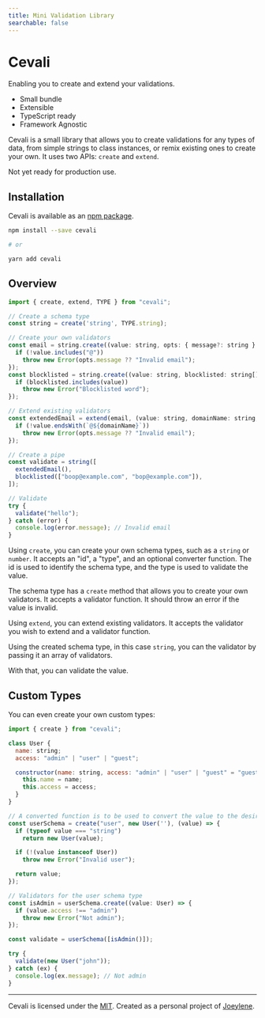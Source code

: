 ```yaml
---
title: Mini Validation Library
searchable: false
---
```



<h1 className="mt-8 text-6xl text-center font-bold tracking-tight text-slate-900 dark:text-slate-100">Cevali</h1>

<p className="my-4 text-xl text-center text-slate-600 dark:text-slate-400">Enabling you to create and extend your validations.</p>

<ul className="my-10 flex flex-col items-center gap-4 text-lg text-slate-900 dark:text-slate-100 md:flex-row md:justify-between md:gap-2">
  <li className="flex items-center gap-2"><IconFeather className="h-6 w-6" aria-hidden="true" /> Small bundle</li>
  <li className="flex items-center gap-2"><IconArrowAutofitWidth className="h-6 w-6" aria-hidden="true" /> Extensible</li>
  <li className="flex items-center gap-2"><IconCubeSend className="h-6 w-6" aria-hidden="true" /> TypeScript ready</li>
  <li className="flex items-center gap-2"><IconAtom2 className="h-6 w-6" aria-hidden="true" /> Framework Agnostic</li>
</ul>

Cevali is a small library that allows you to create validations for any types of data, from simple strings to class instances, or remix existing ones to create your own. It uses two APIs: `create` and `extend`.

<Callout type="warning" emoji="⚠️">
  Not yet ready for production use.
</Callout>

## Installation

Cevali is available as an [npm package](https://www.npmjs.com/package/cevali).

```bash
npm install --save cevali

# or

yarn add cevali
```

## Overview

```js
import { create, extend, TYPE } from "cevali";

// Create a schema type
const string = create('string', TYPE.string);

// Create your own validators
const email = string.create((value: string, opts: { message?: string } = {}) => {
  if (!value.includes("@"))
    throw new Error(opts.message ?? "Invalid email");
});
const blocklisted = string.create((value: string, blocklisted: string[]) => {
  if (blocklisted.includes(value))
    throw new Error("Blocklisted word");
});

// Extend existing validators
const extendedEmail = extend(email, (value: string, domainName: string, opts: { message?: string } = {}) => {
  if (!value.endsWith(`@${domainName}`))
    throw new Error(opts.message ?? "Invalid email");
});

// Create a pipe
const validate = string([
  extendedEmail(),
  blocklisted(["boop@example.com", "bop@example.com"]),
]);

// Validate
try {
  validate("hello");
} catch (error) {
  console.log(error.message); // Invalid email
}
```

Using `create`, you can create your own schema types, such as a `string` or `number`. It accepts an "id", a "type", and an optional converter function. The id is used to identify the schema type, and the type is used to validate the value.

The schema type has a `create` method that allows you to create your own validators. It accepts a validator function. It should throw an error if the value is invalid.

Using `extend`, you can extend existing validators. It accepts the validator you wish to extend and a validator function.

Using the created schema type, in this case `string`, you can the validator by passing it an array of validators.

With that, you can validate the value.

## Custom Types

You can even create your own custom types:

```js
import { create } from "cevali";

class User {
  name: string;
  access: "admin" | "user" | "guest";

  constructor(name: string, access: "admin" | "user" | "guest" = "guest") {
    this.name = name;
    this.access = access;
  }
}

// A converted function is to be used to convert the value to the desired type.
const userSchema = create("user", new User(''), (value) => {
  if (typeof value === "string")
    return new User(value);

  if (!(value instanceof User))
    throw new Error("Invalid user");

  return value;
});

// Validators for the user schema type
const isAdmin = userSchema.create((value: User) => {
  if (value.access !== "admin")
    throw new Error("Not admin");
});

const validate = userSchema([isAdmin()]);

try {
  validate(new User("john"));
} catch (ex) {
  console.log(ex.message); // Not admin
}
```

---

Cevali is licensed under the [MIT](https://github.com/jorenrui/cevali/blob/main/lib/LICENSE). Created as a personal project of [Joeylene](https://github.com/jorenrui).
